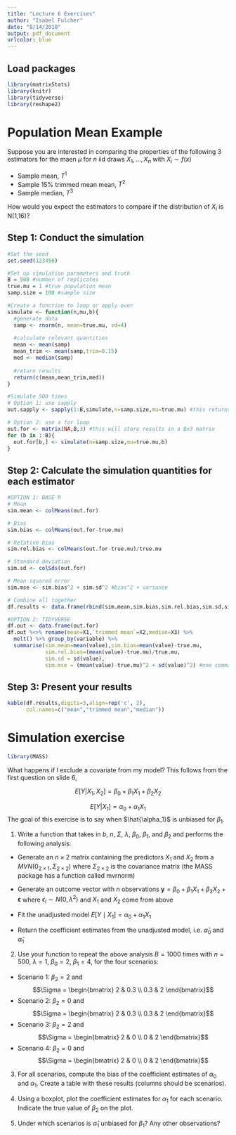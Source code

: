 ```yaml
---
title: "Lecture 6 Exercises"
author: "Isabel Fulcher"
date: "8/14/2018"
output: pdf_document
urlcolor: blue
---
```


## Load packages 
```r
library(matrixStats)
library(knitr)
library(tidyverse)
library(reshape2)
```

# Population Mean Example
Suppose you are interested in comparing the properties of the following 3 estimators for the maen $\mu$ for $n$ iid draws $X_1,...,X_n$ with $X_i \sim f(x)$ 

+ Sample mean, $T^1$
+ Sample 15% trimmed mean mean, $T^2$
+ Sample median, $T^3$

How would you expect the estimators to compare if the distribution of $X_i$ is N(1,16)?

## Step 1: Conduct the simulation
```r
#Set the seed
set.seed(123456)

#Set up simulation parameters and truth
B = 500 #number of replicates
true.mu = 1 #true population mean
samp.size = 100 #sample size

#Create a function to loop or apply over
simulate <- function(n,mu,b){ 
  #generate data
  samp <- rnorm(n, mean=true.mu, sd=4) 
  
  #calculate relevant quantities
  mean <- mean(samp)
  mean_trim <- mean(samp,trim=0.15)
  med <- median(samp)
  
  #return results 
  return(c(mean,mean_trim,med))
}

#Simulate 500 times
# Option 1: use sapply
out.sapply <- sapply(1:B,simulate,n=samp.size,mu=true.mu) #this returns a 3xB matrix

# Option 2: use a for loop
out.for <- matrix(NA,B,3) #this will store results in a Bx3 matrix
for (b in 1:B){
  out.for[b,] <- simulate(n=samp.size,mu=true.mu,b) 
}
```


## Step 2: Calculate the simulation quantities for each estimator
```r
#OPTION 1: BASE R
# Mean  
sim.mean <- colMeans(out.for)

# Bias  
sim.bias <- colMeans(out.for-true.mu)

# Relative bias 
sim.rel.bias <- colMeans(out.for-true.mu)/true.mu

# Standard deviation
sim.sd <- colSds(out.for)

# Mean squared error 
sim.mse <- sim.bias^2 + sim.sd^2 #bias^2 + variance

# Combine all together
df.results <- data.frame(rbind(sim.mean,sim.bias,sim.rel.bias,sim.sd,sim.mse))

#OPTION 2: TIDYVERSE
df.out <- data.frame(out.for)
df.out %<>% rename(mean=X1,`trimmed mean`=X2,median=X3) %>% 
  melt() %>% group_by(variable) %>%
  summarise(sim.mean=mean(value),sim.bias=mean(value)-true.mu,
            sim.rel.bias=(mean(value)-true.mu)/true.mu,
            sim.sd = sd(value),
            sim.mse = (mean(value)-true.mu)^2 + sd(value)^2) #one command!
```

## Step 3: Present your results
```r
kable(df.results,digits=3,align=rep('c', 2),
      col.names=c("mean","trimmed mean","median"))
```

# Simulation exercise 

```r
library(MASS) 
```

What happens if I exclude a covariate from my model? This follows from the first question on slide 6, 

$$E[Y | X_1, X_2] = \beta_0 + \beta_1 X_1 + \beta_2 X_2 $$

$$E[Y | X_1]  = \alpha_0 + \alpha_1 X_1$$
The goal of this exercise is to say when $\hat{\alpha_1}$ is unbiased for $\beta_1$. 


1. Write a function that takes in $b$, $n$, $\Sigma$, $\lambda$, $\beta_0$, $\beta_1$, and $\beta_2$ and performs the following analysis:

+  Generate an $n \times 2$ matrix containing the predictors $X_1$ and $X_2$ from a $MVN(0_{2 \times 1}, \Sigma_{2 \times 2})$ where $\Sigma_{2 \times 2}$ is the covariance matrix (the MASS package has a function called mvrnorm)

+  Generate an outcome vector with $n$ observations $\mathbf{y} = \beta_0 + \beta_1 X_1 + \beta_2 X_2 + \boldsymbol{\epsilon}$ where $\epsilon_i \sim N(0, \lambda^2)$ and $X_1$ and $X_2$ come from above

+ Fit the unadjusted model $E[Y \mid X_1] = \alpha_0 + \alpha_1 X_1$

+ Return the coefficient estimates from the unadjusted model, i.e. $\hat{\alpha}_0$ and $\hat{\alpha}_1$

2. Use your function to repeat the above analysis $B=1000$ times with $n = 500$, $\lambda = 1$, $\beta_0 = 2$, $\beta_1 = 4$, for the four scenarios: 

+ Scenario 1: $\beta_2 = 2$ and 
$$\Sigma = \begin{bmatrix} 2 & 0.3 \\ 0.3 & 2 \end{bmatrix}$$ 
+ Scenario 2: $\beta_2 = 0$ and 
$$\Sigma = \begin{bmatrix} 2 & 0.3 \\ 0.3 & 2 \end{bmatrix}$$
+ Scenario 3: $\beta_2 = 2$ and 
$$\Sigma = \begin{bmatrix} 2 & 0 \\ 0 & 2 \end{bmatrix}$$
+ Scenario 4: $\beta_2 = 0$ and 
$$\Sigma = \begin{bmatrix} 2 & 0 \\ 0 & 2 \end{bmatrix}$$


3. For all scenarios, compute the bias of the coefficient estimates of $\alpha_0$ and $\alpha_1$. Create a table with these results (columns should be scenarios). 

4. Using a boxplot, plot the coefficient estimates for $\alpha_1$ for each scenario. Indicate the true value of $\beta_2$ on the plot.

5. Under which scenarios is $\hat{\alpha}_1$ unbiased for $\beta_1$? Any other observations?


